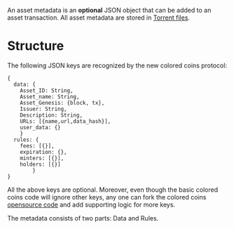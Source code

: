 An asset metadata is an '''optional''' JSON object that can be added to an asset transaction. All asset metadata are stored in [[Benefits#use-of-torrent-files|Torrent files]].

= Structure =

The following JSON keys are recognized by the new colored coins protocol:

<pre>{
  data: {
    Asset_ID: String,
    Asset_name: String,
    Asset_Genesis: {block, tx},
    Issuer: String,
    Description: String,
    URLs: [{name,url,data_hash}],
    user_data: {}
    }
  rules: {
    fees: [{}],
    expiration: {},
    minters: [{}],
    holders: [{}]   
        }
}</pre>
All the above keys are optional. Moreover, even though the basic colored coins code will ignore other keys, any one can fork the colored coins [https://github.com/colored-coins opensource code] and add supporting logic for more keys.

The metadata consists of two parts: Data and Rules.

